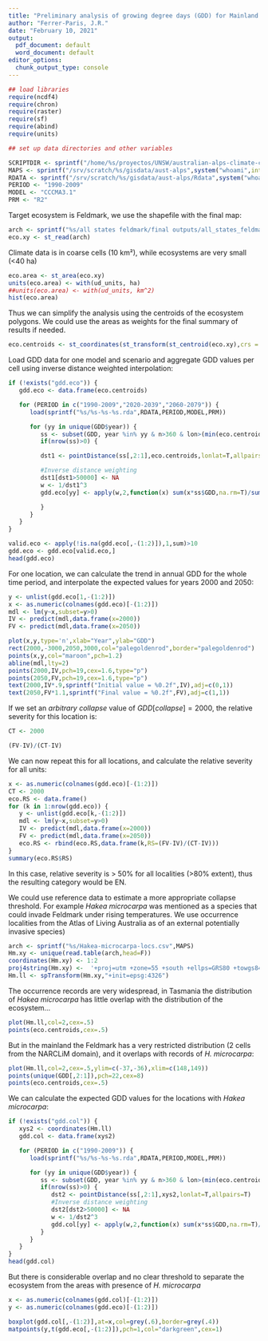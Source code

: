 ```yaml
---
title: "Preliminary analysis of growing degree days (GDD) for Mainland Feldmark ecosystem"
author: "Ferrer-Paris, J.R."
date: "February 10, 2021"
output:
  pdf_document: default
  word_document: default
editor_options:
  chunk_output_type: console
---
```


```r

## load libraries
require(ncdf4)
require(chron)
require(raster)
require(sf)
require(abind)
require(units)

## set up data directories and other variables

SCRIPTDIR <- sprintf("/home/%s/proyectos/UNSW/australian-alps-climate-change",system("whoami",intern=T))
MAPS <- sprintf("/srv/scratch/%s/gisdata/aust-alps",system("whoami",intern=T))
RDATA <- sprintf("/srv/scratch/%s/gisdata/aust-alps/Rdata",system("whoami",intern=T))
PERIOD <- "1990-2009"
MODEL <- "CCCMA3.1"
PRM <- "R2"

```

Target ecosystem is Feldmark, we use the shapefile with the final map:

```r
arch <- sprintf("%s/all states feldmark/final outputs/all_states_feldmark_min.shp",MAPS)
eco.xy <- st_read(arch)
```

Climate data is in coarse cells (10 km²), while ecosystems are very small (<40 ha)

```r
eco.area <- st_area(eco.xy)
units(eco.area) <- with(ud_units, ha)
##units(eco.area) <- with(ud_units, km^2)
hist(eco.area)
```

Thus we can simplify the analysis using the centroids of the ecosystem polygons. We could use the areas as weights for the final summary of results if needed.



```r
eco.centroids <- st_coordinates(st_transform(st_centroid(eco.xy),crs = "EPSG:4326"))

```

Load GDD data for one model and scenario and aggregate GDD values per cell using inverse distance weighted interpolation:


```r
if (!exists("gdd.eco")) {
   gdd.eco <- data.frame(eco.centroids)

   for (PERIOD in c("1990-2009","2020-2039","2060-2079")) {
      load(sprintf("%s/%s-%s-%s.rda",RDATA,PERIOD,MODEL,PRM))

      for (yy in unique(GDD$year)) {
         ss <- subset(GDD, year %in% yy & n>360 & lon>(min(eco.centroids[,1])-1) & lon<(max(eco.centroids[,1])+1) & lat>(min(eco.centroids[,2])-1) & lat<(max(eco.centroids[,2])+1))
         if(nrow(ss)>0) {

         dst1 <- pointDistance(ss[,2:1],eco.centroids,lonlat=T,allpairs=T)

         #Inverse distance weighting
         dst1[dst1>50000] <- NA
         w <- 1/dst1^3
         gdd.eco[yy] <- apply(w,2,function(x) sum(x*ss$GDD,na.rm=T)/sum(x,na.rm=T))

         }
      }   
   }   
}

valid.eco <- apply(!is.na(gdd.eco[,-(1:2)]),1,sum)>10
gdd.eco <- gdd.eco[valid.eco,]
head(gdd.eco)

```


For one location, we can calculate the trend in annual GDD for the whole time period, and interpolate the expected values for years 2000 and 2050:

```r
y <- unlist(gdd.eco[1,-(1:2)])
x <- as.numeric(colnames(gdd.eco)[-(1:2)])
mdl <- lm(y~x,subset=y>0)
IV <- predict(mdl,data.frame(x=2000))
FV <- predict(mdl,data.frame(x=2050))

plot(x,y,type='n',xlab="Year",ylab="GDD")
rect(2000,-3000,2050,3000,col="palegoldenrod",border="palegoldenrod")
points(x,y,col="maroon",pch=1.2)
abline(mdl,lty=2)
points(2000,IV,pch=19,cex=1.6,type="p")
points(2050,FV,pch=19,cex=1.6,type="p")
text(2000,IV*.9,sprintf("Initial value = %0.2f",IV),adj=c(0,1))
text(2050,FV*1.1,sprintf("Final value = %0.2f",FV),adj=c(1,1))
```

If we set an *arbitrary collapse* value of $GDD[collapse]=2000$, the relative severity for this location is:

```r

CT <- 2000

(FV-IV)/(CT-IV)

```

We can now repeat this for all locations, and calculate the relative severity for all units:

```r
x <- as.numeric(colnames(gdd.eco)[-(1:2)])
CT <- 2000
eco.RS <- data.frame()
for (k in 1:nrow(gdd.eco)) {
   y <- unlist(gdd.eco[k,-(1:2)])
   mdl <- lm(y~x,subset=y>0)
   IV <- predict(mdl,data.frame(x=2000))
   FV <- predict(mdl,data.frame(x=2050))
   eco.RS <- rbind(eco.RS,data.frame(k,RS=(FV-IV)/(CT-IV)))
}
summary(eco.RS$RS)
```

In this case, relative severity is > 50% for all localities (>80% extent), thus the resulting category would be EN.


We could use reference data to estimate a more appropriate collapse threshold. For example *Hakea microcarpa* was mentioned as a species that could invade Feldmark under rising temperatures. We use occurrence localities from the Atlas of Living Australia as  of an external potentially invasive species)

```r
arch <- sprintf("%s/Hakea-microcarpa-locs.csv",MAPS)
Hm.xy <- unique(read.table(arch,head=F))
coordinates(Hm.xy) <- 1:2
proj4string(Hm.xy) <-  '+proj=utm +zone=55 +south +ellps=GRS80 +towgs84=0,0,0,0,0,0,0 +units=m +no_defs '
Hm.ll <- spTransform(Hm.xy,"+init=epsg:4326")
```

The occurrence records are very widespread, in Tasmania the distribution of *Hakea microcarpa* has little overlap with the distribution of the ecosystem...

```r
plot(Hm.ll,col=2,cex=.5)
points(eco.centroids,cex=.5)
```

But in the mainland the Feldmark has a very restricted distribution (2 cells from the NARCLiM domain), and it overlaps with records of *H. microcarpa*:

```r
plot(Hm.ll,col=2,cex=.5,ylim=c(-37,-36),xlim=c(148,149))
points(unique(GDD[,2:1]),pch=22,cex=8)
points(eco.centroids,cex=.5)
```

We can calculate the expected GDD values for the locations with *Hakea microcarpa*:

```r
if (!exists("gdd.col")) {
   xys2 <- coordinates(Hm.ll)
   gdd.col <- data.frame(xys2)

   for (PERIOD in c("1990-2009")) {
      load(sprintf("%s/%s-%s-%s.rda",RDATA,PERIOD,MODEL,PRM))

      for (yy in unique(GDD$year)) {
         ss <- subset(GDD, year %in% yy & n>360 & lon>(min(eco.centroids[,1])-1) & lon<(max(eco.centroids[,1])+1) & lat>(min(eco.centroids[,2])-1) & lat<(max(eco.centroids[,2])+1))
         if(nrow(ss)>0) {
            dst2 <- pointDistance(ss[,2:1],xys2,lonlat=T,allpairs=T)
            #Inverse distance weighting
            dst2[dst2>50000] <- NA
            w <- 1/dst2^3
            gdd.col[yy] <- apply(w,2,function(x) sum(x*ss$GDD,na.rm=T)/sum(x,na.rm=T))
         }
      }   
   }   
}
head(gdd.col)

```

But there is considerable overlap and no clear threshold to separate the ecosystem from the areas with presence of *H. microcarpa*

```r
x <- as.numeric(colnames(gdd.col)[-(1:2)])
y <- as.numeric(colnames(gdd.eco)[-(1:2)])

boxplot(gdd.col[,-(1:2)],at=x,col=grey(.6),border=grey(.4))
matpoints(y,t(gdd.eco[,-(1:2)]),pch=1,col="darkgreen",cex=1)

```
